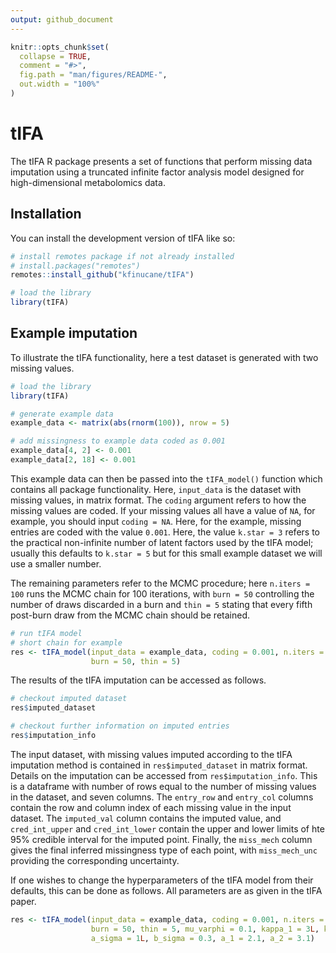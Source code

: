 ```yaml
---
output: github_document
---
```


<!-- README.md is generated from README.Rmd. Please edit that file -->

```r
knitr::opts_chunk$set(
  collapse = TRUE,
  comment = "#>",
  fig.path = "man/figures/README-",
  out.width = "100%"
)
```

# tIFA

The tIFA R package presents a set of functions that perform missing data imputation using a truncated infinite factor analysis model designed for high-dimensional metabolomics data.


## Installation

You can install the development version of tIFA like so:

``` r
# install remotes package if not already installed
# install.packages("remotes")
remotes::install_github("kfinucane/tIFA")

# load the library
library(tIFA)

```

## Example imputation

To illustrate the tIFA functionality, here a test dataset is generated with two missing values.

```r
# load the library
library(tIFA)

# generate example data
example_data <- matrix(abs(rnorm(100)), nrow = 5)

# add missingness to example data coded as 0.001
example_data[4, 2] <- 0.001
example_data[2, 18] <- 0.001
```

This example data can then be passed into the `tIFA_model()` function which contains all package functionality. Here, `input_data` is the dataset with missing values, in matrix format. The `coding` argument refers to how the missing values are coded. If your missing values all have a value of `NA`, for example, you should input `coding = NA`. Here, for the example, missing entries are coded with the value `0.001`. Here, the value `k.star = 3` refers to the practical non-infinite number of latent factors used by the tIFA model; usually this defaults to `k.star = 5` but for this small example dataset we will use a smaller number. 

The remaining parameters refer to the MCMC procedure; here `n.iters = 100` runs the MCMC chain for 100 iterations, with `burn = 50` controlling the number of draws discarded in a burn and `thin = 5` stating that every fifth post-burn draw from the MCMC chain should be retained.

```r
# run tIFA model
# short chain for example
res <- tIFA_model(input_data = example_data, coding = 0.001, n.iters = 100, k.star = 3,
                  burn = 50, thin = 5)
```

The results of the tIFA imputation can be accessed as follows.


```r
# checkout imputed dataset
res$imputed_dataset

# checkout further information on imputed entries
res$imputation_info
```

The input dataset, with missing values imputed according to the tIFA imputation method is contained in `res$imputed_dataset` in matrix format. Details on the imputation can be accessed from `res$imputation_info`. This is a dataframe with number of rows equal to the number of missing values in the dataset, and seven columns. The `entry_row` and `entry_col` columns contain the row and column index of each missing value in the input dataset. The `imputed_val` column contains the imputed value, and `cred_int_upper` and `cred_int_lower` contain the upper and lower limits of hte 95\% credible interval for the imputed point. Finally, the `miss_mech` column gives the final inferred missingness type of each point, with `miss_mech_unc` providing the corresponding uncertainty.

If one wishes to change the hyperparameters of the tIFA model from their defaults, this can be done as follows. All parameters are as given in the tIFA paper.

```r
res <- tIFA_model(input_data = example_data, coding = 0.001, n.iters = 100, k.star = 3,
                  burn = 50, thin = 5, mu_varphi = 0.1, kappa_1 = 3L, kappa_2 = 2L,
                  a_sigma = 1L, b_sigma = 0.3, a_1 = 2.1, a_2 = 3.1)
```

